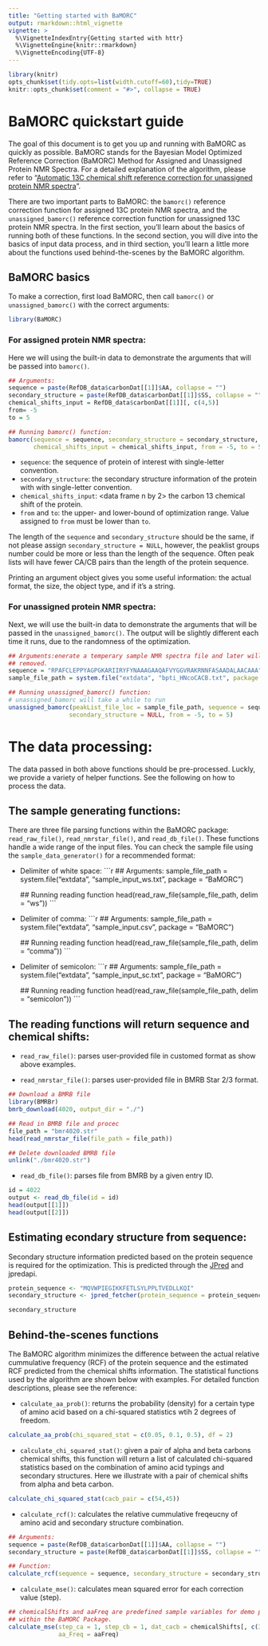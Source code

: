 ```yaml
---
title: "Getting started with BaMORC"
output: rmarkdown::html_vignette
vignette: >
  %\VignetteIndexEntry{Getting started with httr}
  %\VignetteEngine{knitr::rmarkdown}
  %\VignetteEncoding{UTF-8}
---
```


```r
library(knitr)
opts_chunk$set(tidy.opts=list(width.cutoff=60),tidy=TRUE)
knitr::opts_chunk$set(comment = "#>", collapse = TRUE)
```

# BaMORC quickstart guide

The goal of this document is to get you up and running with BaMORC as quickly as possible. BaMORC stands for the Bayesian Model Optimized Reference Correction (BaMORC) Method for Assigned and Unassigned Protein NMR Spectra. For a detailed explanation of the algorithm, please refer to "[Automatic 13C chemical shift reference correction for unassigned protein NMR spectra](https://doi.org/10.1007/s10858-018-0202-5)".

There are two important parts to BaMORC: the `bamorc()` reference correction function for assigned 13C protein  NMR spectra, and the `unassigned_bamorc()` reference correction function for unassigned 13C protein NMR spectra. In the first section, you'll learn about the basics of running both of these functions. In the second section, you will dive into the basics of input data process, and in third section, you'll learn a little more about the functions used behind-the-scenes by the BaMORC algorithm.

## BaMORC basics

To make a correction, first load BaMORC, then call `bamorc()` or `unassigned_bamorc()` with the correct arguments:

```r
library(BaMORC)
```

### For assigned protein NMR spectra:

Here we will using the built-in data to demonstrate the arguments that will be passed into `bamorc()`.

```r
## Arguments:
sequence = paste(RefDB_data$carbonDat[[1]]$AA, collapse = "")
secondary_structure = paste(RefDB_data$carbonDat[[1]]$SS, collapse = "")
chemical_shifts_input = RefDB_data$carbonDat[[1]][, c(4,5)]
from= -5
to = 5

## Running bamorc() function:
bamorc(sequence = sequence, secondary_structure = secondary_structure, 
       chemical_shifts_input = chemical_shifts_input, from = -5, to = 5)
```

* `sequence`: <string> the sequence of protein of interest with single-letter convention.
* `secondary_structure`: <string> the secondary structure information of the protein with with single-letter convention.
* `chemical_shifts_input`: <data frame n by 2> the carbon 13 chemical shift of the protein.
* `from` and `to`: <numeric> the upper- and lower-bound of optimization range. Value assigned to `from` must be lower than `to`.

The length of the `sequence` and `secondary_structure` should be the same, if not please assign `secondary_structure = NULL`, however, the peaklist groups number could be more or less than the length of the sequence. Often peak lists will have fewer CA/CB pairs than the length of the protein sequence.

Printing an argument object gives you some useful information: the actual format, the size, the object type, and if it's a string. 

### For unassigned protein NMR spectra:

Next, we will use the built-in data to demonstrate the arguments that will be passed in the `unassigned_bamorc()`. The output will be slightly different each time it runs, due to the randomness of the optimization.

```r
## Arguments:enerate a temperary sample NMR spectra file and later will be 
## removed.
sequence = "RPAFCLEPPYAGPGKARIIRYFYNAAAGAAQAFVYGGVRAKRNNFASAADALAACAAA"
sample_file_path = system.file("extdata", "bpti_HNcoCACB.txt", package = "BaMORC")

## Running unassigned_bamorc() function:
# unassigned_bamorc will take a while to run
unassigned_bamorc(peakList_file_loc = sample_file_path, sequence = sequence,
                 secondary_structure = NULL, from = -5, to = 5)
```


# The data processing:

The data passed in both above functions should be pre-processed. Luckly, we provide a variety of helper functions. See the following on how to process the data.

## The sample generating functions:

There are three file parsing functions within the BaMORC package: `read_raw_file()`, `read_nmrstar_file()`, and `read_db_file()`. These functions handle a wide range of the input files. You can check the sample file using the `sample_data_generator()` for a recommended format:

* Delimiter of white space:
    ```r
    ## Arguments:
    sample_file_path = system.file("extdata", "sample_input_ws.txt", package = "BaMORC")
    
    ## Running reading function
    head(read_raw_file(sample_file_path, delim = "ws"))
    ```

* Delimiter of comma:
    ```r
    ## Arguments: 
    sample_file_path = system.file("extdata", "sample_input.csv", package = "BaMORC")
    
    ## Running reading function
    head(read_raw_file(sample_file_path, delim = "comma"))
    ```
    
* Delimiter of semicolon:
    ```r
    ## Arguments:
    sample_file_path = system.file("extdata", "sample_input_sc.txt", package = "BaMORC")
    
    ## Running reading function
    head(read_raw_file(sample_file_path, delim = "semicolon"))
    ```

## The reading functions will return sequence and chemical shifts:
* `read_raw_file()`: parses user-provided file in customed format as show above examples. 

* `read_nmrstar_file()`: parses user-provided file in BMRB Star 2/3 format.
```r
## Download a BMRB file
library(BMRBr)
bmrb_download(4020, output_dir = "./")

## Read in BMRB file and procec
file_path = "bmr4020.str"
head(read_nmrstar_file(file_path = file_path))

## Delete downloaded BMRB file
unlink("./bmr4020.str")
```

* `read_db_file()`: parses file from BMRB by a given entry ID.
```r
id = 4022
output <- read_db_file(id = id)
head(output[[1]])
head(output[[2]])
```

## Estimating econdary structure from sequence:

Secondary structure information predicted based on the protein sequence is required for the optimization. This is predicted through the [JPred](http://www.compbio.dundee.ac.uk/jpred/index.html) and jpredapi.

```r
protein_sequence <- "MQVWPIEGIKKFETLSYLPPLTVEDLLKQI"
secondary_structure <- jpred_fetcher(protein_sequence = protein_sequence)

secondary_structure
```

## Behind-the-scenes functions

The BaMORC algorithm minimizes the difference between the actual relative cummulative frequency (RCF) of the protein sequence and the estimated RCF predicted from the chemical shifts information. The statistical functions used by the algorithm are shown below with examples. For detailed function descriptions, please see the reference:

* `calculate_aa_prob()`: returns the probability (density) for a certain type of amino acid based on a chi-squared statistics wtih 2 degrees of freedom.

```r
calculate_aa_prob(chi_squared_stat = c(0.05, 0.1, 0.5), df = 2)
```


* `calculate_chi_squared_stat()`: given a pair of alpha and beta carbons chemical shifts, this function will return a list of calculated chi-squared statistics based on the combination of amino acid typings and secondary structures. Here we illustrate with a pair of chemical shifts from alpha and beta carbon.
```r
calculate_chi_squared_stat(cacb_pair = c(54,45))
```


* `calculate_rcf()`: calculates the relative cummulative freqeucny of amino acid and secondary structure combination.
```r
## Arguments:
sequence = paste(RefDB_data$carbonDat[[1]]$AA, collapse = "")
secondary_structure = paste(RefDB_data$carbonDat[[1]]$SS, collapse = "")

## Function:
calculate_rcf(sequence = sequence, secondary_structure = secondary_structure)
```

* `calculate_mse()`: calculates mean squared error for each correction value (step).
```r
## chemicalShifts and aaFreq are predefined sample variables for demo purpose 
## within the BaMORC Package.
calculate_mse(step_ca = 1, step_cb = 1, dat_cacb = chemicalShifts[, c(3,4)], 
              aa_Freq = aaFreq)
```
